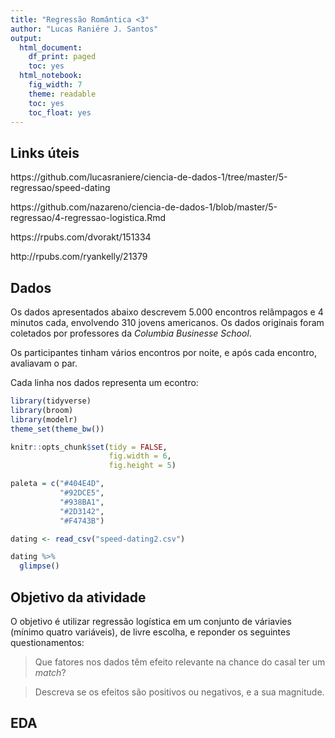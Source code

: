 ```yaml
---
title: "Regressão Romântica <3"
author: "Lucas Raniére J. Santos"
output:
  html_document:
    df_print: paged
    toc: yes
  html_notebook:
    fig_width: 7
    theme: readable
    toc: yes
    toc_float: yes
---
```


## Links úteis

https://github.com/lucasraniere/ciencia-de-dados-1/tree/master/5-regressao/speed-dating

https://github.com/nazareno/ciencia-de-dados-1/blob/master/5-regressao/4-regressao-logistica.Rmd

https://rpubs.com/dvorakt/151334

http://rpubs.com/ryankelly/21379

## Dados


Os dados apresentados abaixo descrevem 5.000 encontros relâmpagos e 4 minutos cada, envolvendo 310 jovens americanos. Os dados originais foram coletados por professores da <i>Columbia Businesse School</i>.

Os participantes tinham vários encontros por noite, e após cada encontro, avaliavam o par.

Cada linha nos dados representa um econtro:

```r
library(tidyverse)
library(broom)
library(modelr)
theme_set(theme_bw())

knitr::opts_chunk$set(tidy = FALSE,
                      fig.width = 6,
                      fig.height = 5)

paleta = c("#404E4D",
           "#92DCE5",
           "#938BA1",
           "#2D3142",
           "#F4743B")
```

```r
dating <- read_csv("speed-dating2.csv")

dating %>%
  glimpse()
```

## Objetivo da atividade

O objetivo é utilizar regressão logística em um conjunto de váriavies (mínimo quatro variáveis), de livre escolha, e reponder os seguintes questionamentos:

> Que fatores nos dados têm efeito relevante na chance do casal ter um <i>match</i>?

> Descreva se os efeitos são positivos ou negativos, e a sua magnitude.

## EDA

```r

```

